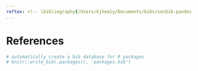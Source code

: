 ```yaml
---
reftex: <!-- \bibliography{/Users/kjhealy/Documents/bibs/socbib-pandoc.bib} -->
...
```


\backmatter

# References {-} 
\setlength{\parindent}{-0.2in}
\setlength{\leftskip}{0.2in}
\setlength{\parskip}{8pt}
\vspace*{-0.2in}
\noindent
\footnotesize

```r
# automatically create a bib database for R packages
# knitr::write_bib(.packages(), 'packages.bib')
```
